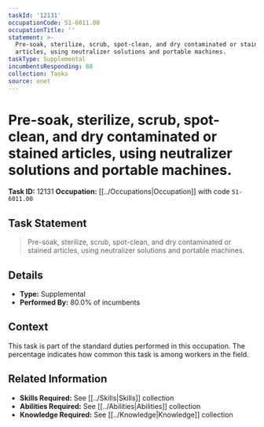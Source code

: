 ```yaml
---
taskId: '12131'
occupationCode: 51-6011.00
occupationTitle: ''
statement: >-
  Pre-soak, sterilize, scrub, spot-clean, and dry contaminated or stained
  articles, using neutralizer solutions and portable machines.
taskType: Supplemental
incumbentsResponding: 80
collection: Tasks
source: onet
---
```

# Pre-soak, sterilize, scrub, spot-clean, and dry contaminated or stained articles, using neutralizer solutions and portable machines.

**Task ID:** 12131
**Occupation:** [[../Occupations|Occupation]] with code `51-6011.00`

## Task Statement

> Pre-soak, sterilize, scrub, spot-clean, and dry contaminated or stained articles, using neutralizer solutions and portable machines.

## Details

- **Type:** Supplemental
- **Performed By:** 80.0% of incumbents

## Context

This task is part of the standard duties performed in this occupation. The percentage indicates how common this task is among workers in the field.

## Related Information

- **Skills Required:** See [[../Skills|Skills]] collection
- **Abilities Required:** See [[../Abilities|Abilities]] collection
- **Knowledge Required:** See [[../Knowledge|Knowledge]] collection
